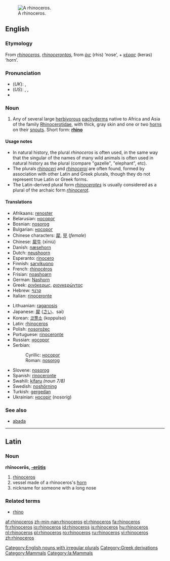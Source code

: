 [[Image:Ceratotherium simum kwh.jpg|thumb|A rhinoceros.]]
==English==

{{wikipedia}}

===Etymology===
From {{L.}} ''[[#Latin|rhinoceros]]'', ''[[rhinocerontas]]'', from {{Gr.}} [[ῥις]] (rhis) ‘nose’, + [[κέρας]] (keras) ‘horn’.

===Pronunciation===
*(''UK''): {{IPA|/raɪˈnɒsərəs/}}, {{SAMPA|/raI"nQs@r@s/}}
*(''US''): {{AHD|rī-näsʹərəs}}, {{IPA|/raɪˈnɑːsərəs/}}, {{SAMPA|/raI"nA:s@r@s/}}
*{{audio|en-us-rhinoceros.ogg|Audio (US)}}

===Noun===
{{en-noun|sg=rhinoceros|pl='''rhinoceros''', ''less commonly:'' '''[[rhinoceroses]]''' ''or rare, academic:'' '''[[rhinocerotes]]'''}}

# Any of several large [[herbivorous]] [[pachyderm]]s native to Africa and Asia of the family [[Rhinocerotidae]], with thick, gray skin and one or two [[horn]]s on their [[snout]]s.  Short form: '''[[rhino]]'''

====Usage notes====
{{unreferenced}}
*In natural history, the plural ''rhinoceros'' is often used, in the same way that the singular of the names of many wild animals is often used in natural history as the plural (compare "gazelle", "elephant", etc).
*The plurals ''[[rhinoceri]]'' and ''[[rhinoceroi]]'' are often found, formed by association with other Latin and Greek plurals, though they do not represent true Latin or Greek forms.
*The Latin-derived plural form ''[[rhinocerotes]]'' is usually considered as a plural of the archaic form ''[[rhinocerot]]''.

====Translations====
{{top}}
*Afrikaans: [[renoster]]
*Belarusian: [[носорог]] {{m}}
*Bosnian: [[nosorog]] {{m}}
*Bulgarian: [[носорог]] {{m}}
*Chinese characters: [[犀]], [[兕]] (''female'')
*Chinese: [[犀牛]] (xīniú)
*Danish: [[næsehorn]] {{n}}
*Dutch: [[neushoorn]] {{m}}
*Esperanto: [[rinocero]]
*Finnish: [[sarvikuono]]
*French: [[rhinocéros]] {{m}}
*Frisian: [[noashoarn]]
*German: [[Nashorn]] {{m}}
*Greek: [[ρινόκερως]], [[ριονκερώντος]]
*Hebrew: [[קרנף]] {{m}}
*Italian: [[rinoceronte]] {{m}}
{{mid}}
*Lithuanian: [[raganosis]] {{m}}
*Japanese: [[犀]] ([[さい]]、sai)
*Korean: [[코뿔소]] (koppulso)
*Latin: [[rhinoceros#Latin|rhinoceros]] {{m}}
*Polish: [[nosorożec]] {{m}}
*Portuguese: [[rinoceronte]] {{m}}
*Russian: [[носорог]] {{m}}
*Serbian:
*:Cyrillic: [[носорог]] {{m}}
*:Roman: [[nosorog]] {{m}}
*Slovene: [[nosorog]] {{m}}
*Spanish: [[rinoceronte]] {{m}}
*Swahili: [[kifaru]] ''(noun 7/8)''
*Swedish: [[noshörning]] {{c}}
*Turkish: [[gergedan]]
*Ukrainian: [[носоріг]] (nosoríg) {{m}}
{{bottom}}

===See also===
*[[abada]]

[[Category:English nouns with irregular plurals]]

----

==Latin==

===Noun===
'''rhīnocerōs, [[Wiktionary Appendix:Latin third declension|-erōtis]]''' {{m}}

# [[rhinoceros#English|rhinoceros]]
# vessel made of a rhinoceros's [[horn]]
# nickname for someone with a long nose

===Related terms===
*[[rhino]]

[[Category:Greek derivations]]
[[Category:Mammals]]
[[Category:la:Mammals]]

[[af:rhinoceros]]
[[zh-min-nan:rhinoceros]]
[[el:rhinoceros]]
[[fa:rhinoceros]]
[[fr:rhinoceros]]
[[io:rhinoceros]]
[[id:rhinoceros]]
[[is:rhinoceros]]
[[hu:rhinoceros]]
[[nl:rhinoceros]]
[[pl:rhinoceros]]
[[ro:rhinoceros]]
[[ru:rhinoceros]]
[[vi:rhinoceros]]
[[zh:rhinoceros]]